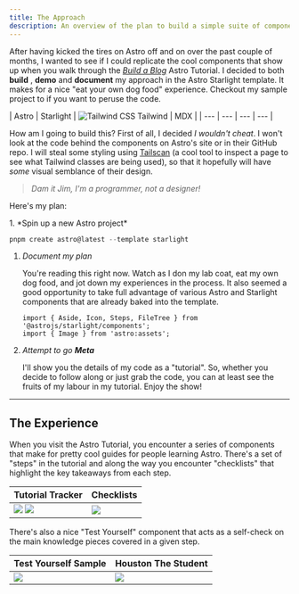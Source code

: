 ```yaml
---
title: The Approach
description: An overview of the plan to build a simple suite of components that mimic Astro's Tutorial Components.
---
```


After having kicked the tires on Astro off and on over the past couple of months, I wanted to see if I could replicate the cool components that show up when you walk through the [*Build a Blog*](https://docs.astro.build/en/tutorial/0-introduction/) Astro Tutorial. I decided to both **build** <Icon name="seti:html" color="goldenrod" class='!inline-block' />, **demo** <Icon name="rocket" color="goldenrod" class='!inline-block' /> and **document** <Icon name="document" color="goldenrod" class='!inline-block' /> my approach in the Astro Starlight template. It makes for a nice "eat your own dog food" experience. Checkout my sample project to if you want to peruse the code.

<Aside type="note" title="Built with">
| <Icon name="astro" class='!inline-block' /> Astro | <Icon name="starlight" class='!inline-block' /> Starlight | <Image src={tailwindMark} alt="Tailwind CSS" class='!inline-block size-[1em]' /> Tailwind | <Icon name="mdx" class='!inline-block' /> MDX |
| --- | --- | --- | --- |
</Aside>

How am I going to build this? First of all, I decided *I wouldn't cheat*. I won't look at the code behind the components on Astro's site or in their GitHub repo. I will steal some styling using [Tailscan]() (a cool tool to inspect a page to see what Tailwind classes are being used), so that it hopefully will have *some* visual semblance of their design.

> *Dam it Jim, I'm a programmer, not a designer!*

Here's my plan:

<Steps>
1. *Spin up a new Astro project*

   ```powershell
   pnpm create astro@latest --template starlight
   ```

1. *Document my plan*

   You're reading this right now. Watch as I don my lab coat, eat my own dog food, and jot down my experiences in the process. It also seemed a good opportunity to take full advantage of various Astro and Starlight components that are already baked into the template.

   ```mdx
   import { Aside, Icon, Steps, FileTree } from '@astrojs/starlight/components';
   import { Image } from 'astro:assets';
   ```

1. *Attempt to go **Meta***

   I'll show you the details of my code as a "tutorial". So, whether you decide to follow along or just grab the code, you can at least see the fruits of my labour in my tutorial. Enjoy the show!
</Steps>

----

## The Experience

When you visit the Astro Tutorial, you encounter a series of components that make for pretty cool guides for people learning Astro. There's a set of "steps" in the tutorial and along the way you encounter "checklists" that highlight the key takeaways from each step.

| Tutorial Tracker | Checklists |
| --- | --- |
| ![](./approach/Tracker-Light.png) ![](./approach/Tracker-Dark.png) | ![](./approach/Checklist-Simple.png) |

There's also a nice "Test Yourself" component that acts as a self-check on the main knowledge pieces covered in a given step.

| Test Yourself Sample | Houston The Student |
| --- | --- |
| ![](./approach/TestYourself.png) | ![](./approach/houston_grad.webp) |


